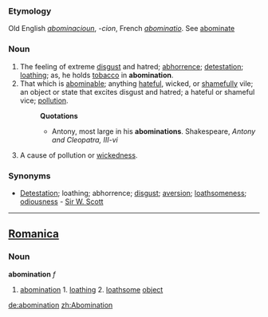 ===Etymology===
Old English ''[[abominacioun]]'', ''-cion'', French ''[[abominatio]]''. See [[abominate]]
===Noun===
#The feeling of extreme [[disgust]] and hatred; [[abhorrence]]; [[detestation]]; [[loathing]]; as, he holds [[tobacco]] in '''abomination'''.
#That which is [[abominable]]; anything [[hateful]], wicked, or [[shameful]]ly vile; an object or state that excites disgust and hatred; a hateful or shameful vice; [[pollution]].
#:'''Quotations'''
#:*Antony, most large in his '''abominations'''. Shakespeare, ''Antony and Cleopatra, III-vi''
#A cause of pollution or [[wickedness]].
===Synonyms===
*[[Detestation]]; loathing; abhorrence; [[disgust]]; [[aversion]]; [[loathsomeness]]; [[odiousness]] - [[Sir W. Scott]]
----

==[[Romanica]]==
===Noun===
<b>abomination</b> ''f''
#[[abomination]] 1. [[loathing]] 2. [[loathsome]] [[object]]

[[de:abomination]]
[[zh:Abomination]]